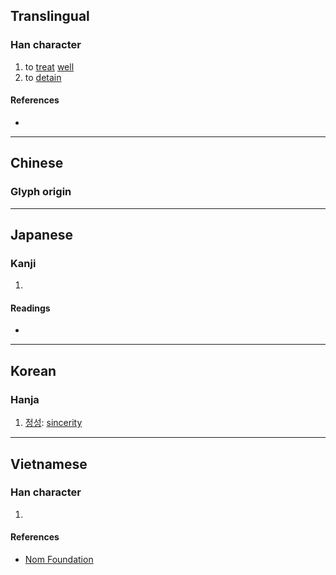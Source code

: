 {{character info/new}}
==Translingual==

===Han character===
{{Han char|rn=76|rad=欠|as=07|sn=11|four=|canj=PKNO|ids=⿰𠤕欠}}

# to [[treat]] [[well]]
# to [[detain]]

====References====
* {{Han ref|kx=0568.020|dkj=16085|dj=0956.150|hdz=32140.090|uh=6B35|ud=27445}}

----

==Chinese==
{{zh-forms}}

===Glyph origin===
{{Han etym}}
{{zh-see|款|v}}

----

==Japanese==

===Kanji===
{{ja-kanji|grade=|rs=欠07}}

# {{defn|lang=ja|sort=欠07}}

====Readings====
* {{ja-readings|on=[[かん]] (kan)|kun=}}

----

==Korean==

===Hanja===
{{ko-hanja|hangeul=관|eumhun=|rv=gwan|mr=kwan|y=kwan}}

# [[정성]]: [[sincerity]]

----

==Vietnamese==

===Han character===
{{vi-readings|rs=欠07|hanviet=khoản}}

# {{defn|lang=vi|sort=欠07}}

====References====
* [http://nomfoundation.org/common/nom_details.php?codepoint=6b35 Nom Foundation]